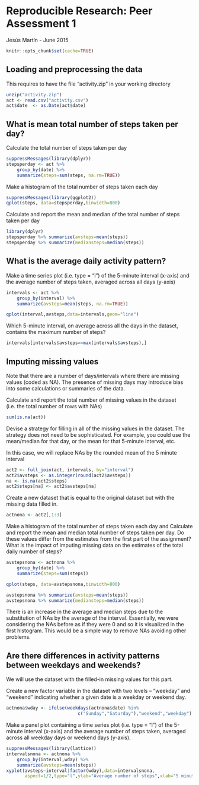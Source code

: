 
# Reproducible Research: Peer Assessment 1

Jesús Martín - June 2015
```r
knitr::opts_chunk$set(cache=TRUE)
```

## Loading and preprocessing the data

This requires to have the file "activity.zip" in your working directory

```r

unzip("activity.zip")
act <- read.csv("activity.csv")
act$date  <- as.Date(act$date)

```


## What is mean total number of steps taken per day?

Calculate the total number of steps taken per day

```r

suppressMessages(library(dplyr))
stepsperday <- act %>%
    group_by(date) %>%
    summarize(steps=sum(steps, na.rm=TRUE))

```

Make a histogram of the total number of steps taken each day

```r

suppressMessages(library(ggplot2))
qplot(steps, data=stepsperday,binwidth=800)

```

Calculate and report the mean and median of the total number of steps taken per day

```r

library(dplyr)
stepsperday %>% summarize(avsteps=mean(steps))
stepsperday %>% summarize(mediansteps=median(steps))
```


## What is the average daily activity pattern?


Make a time series plot (i.e. type = "l") of the 5-minute interval (x-axis) and the average number of steps taken, averaged across all days (y-axis)

```r
intervals <- act %>%
    group_by(interval) %>%
    summarize(avsteps=mean(steps, na.rm=TRUE))

qplot(interval,avsteps,data=intervals,geom="line")

```

Which 5-minute interval, on average across all the days in the dataset, contains the maximum number of steps?

```r

intervals[intervals$avsteps==max(intervals$avsteps),]

```

## Imputing missing values

Note that there are a number of days/intervals where there are missing values (coded as NA). The presence of missing days may introduce bias into some calculations or summaries of the data.

Calculate and report the total number of missing values in the dataset (i.e. the total number of rows with NAs)

```r

sum(is.na(act))

```

Devise a strategy for filling in all of the missing values in the dataset. The strategy does not need to be sophisticated. For example, you could use the mean/median for that day, or the mean for that 5-minute interval, etc.

In this case, we will replace NAs by the rounded mean of the 5 minute interval 

```r

act2 <- full_join(act, intervals, by="interval")
act2$avsteps <- as.integer(round(act2$avsteps))
na <- is.na(act2$steps)
act2$steps[na] <- act2$avsteps[na]


```
   
Create a new dataset that is equal to the original dataset but with the missing data filled in.

```r

actnona <- act2[,1:3]

```

Make a histogram of the total number of steps taken each day and Calculate and report the mean and median total number of steps taken per day. Do these values differ from the estimates from the first part of the assignment? What is the impact of imputing missing data on the estimates of the total daily number of steps?

```r

avstepsnona <- actnona %>%
    group_by(date) %>%
    summarize(steps=sum(steps))

qplot(steps, data=avstepsnona,binwidth=800)

avstepsnona %>% summarize(avsteps=mean(steps))
avstepsnona %>% summarize(mediansteps=median(steps))
```

There is an increase in the average and median steps due to the substitution of NAs
by the average of the interval. Essentially, we were considering the NAs before as if
they were 0 and so it is visualized in the first histogram. This would be a simple way to
remove NAs avoiding other problems.

## Are there differences in activity patterns between weekdays and weekends?

We will use the dataset with the filled-in missing values for this part.

Create a new factor variable in the dataset with two levels – “weekday” and “weekend” indicating whether a given date is a weekday or weekend day.

```r

actnona$wday <- ifelse(weekdays(actnona$date) %in%
                           c("Sunday","Saturday"),"weekend","weekday")


```

Make a panel plot containing a time series plot (i.e. type = "l") of the 5-minute interval (x-axis) and the average number of steps taken, averaged across all weekday days or weekend days (y-axis). 

```r

suppressMessages(library(lattice))
intervalsnona <- actnona %>%
    group_by(interval,wday) %>%
    summarize(avsteps=mean(steps))
xyplot(avsteps~interval|factor(wday),data=intervalsnona,
       aspect=1/2,type="l",ylab="Average number of steps",xlab="5 minutes intervals")

```


